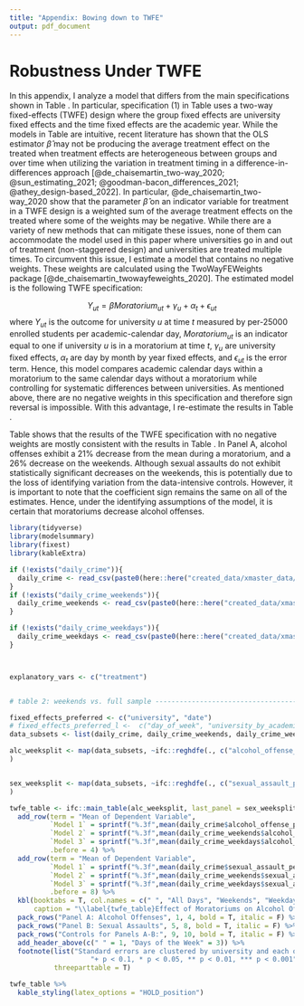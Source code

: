 ```yaml
---
title: "Appendix: Bowing down to TWFE"
output: pdf_document
---
```


# Robustness Under TWFE \label{section:twfe}

In this appendix, I analyze a model that differs from the main specifications shown in Table \ref{main_table}. In particular, specification (1) in Table \ref{main_table} uses a two-way fixed-effects (TWFE) design where the group fixed effects are university fixed effects and the time fixed effects are the academic year. While the models in Table \ref{main_table} are intuitive, recent literature has shown that the OLS estimator $\hat{\beta}$ may not be producing the average treatment effect on the treated when treatment effects are heterogeneous between groups and over time when utilizing the variation in treatment timing in a difference-in-differences approach [@de_chaisemartin_two-way_2020; @sun_estimating_2021; @goodman-bacon_differences_2021; @athey_design-based_2022]. In particular,  @de_chaisemartin_two-way_2020 show that the parameter $\hat{\beta}$ on an indicator variable for treatment in a TWFE design is a weighted sum of the average treatment effects on the treated where some of the weights may be negative. While there are a variety of new methods that can mitigate these issues, none of them can accommodate the model used in this paper where universities go in and out of treatment (non-staggered design) and universities are treated multiple times.  To circumvent this issue, I estimate a model that contains no negative weights. These weights are calculated using the TwoWayFEWeights package [@de_chaisemartin_twowayfeweights_2020]. The estimated model is the following TWFE specification:

$$ 
Y_{ut} = \beta Moratorium_{ut} + \gamma_u + \alpha_t + \epsilon_{ut}
$$
where $Y_{ut}$ is the outcome for university $u$ at time $t$ measured by per-25000 enrolled students per academic-calendar day, $Moratorium_{ut}$ is an indicator equal to one if university $u$ is in a moratorium at time $t$, $\gamma_u$ are university fixed effects, $\alpha_t$ are day by month by year fixed effects, and $\epsilon_{ut}$ is the error term. Hence, this model compares academic calendar days within a moratorium to the same calendar days without a moratorium while controlling for systematic differences between universities. As mentioned above, there are no negative weights in this specification and therefore sign reversal is impossible. With this advantage, I re-estimate the results in Table \ref{weekend_table}.

Table \ref{twfe_table} shows that the results of the TWFE specification with no negative weights are mostly consistent with the results in Table \ref{weekend_table}. In Panel A, alcohol offenses exhibit a 21% decrease from the mean during a moratorium, and a 26% decrease on the weekends. Although sexual assaults do not exhibit statistically significant decreases on the weekends, this is potentially due to the loss of identifying variation from the data-intensive controls. However, it is important to note that the coefficient sign remains the same on all of the estimates. Hence, under the identifying assumptions of the model, it is certain that moratoriums decrease alcohol offenses.


```r
library(tidyverse)
library(modelsummary)
library(fixest)
library(kableExtra)

if (!exists("daily_crime")){
  daily_crime <- read_csv(paste0(here::here("created_data/xmaster_data/daily_panel.csv")))
}
if (!exists("daily_crime_weekends")){
  daily_crime_weekends <- read_csv(paste0(here::here("created_data/xmaster_data/daily_panel_weekends.csv")))
}

if (!exists("daily_crime_weekdays")){
  daily_crime_weekdays <- read_csv(paste0(here::here("created_data/xmaster_data/daily_panel_weekdays.csv")))
}



explanatory_vars <- c("treatment")


# table 2: weekends vs. full sample ---------------------------------------

fixed_effects_preferred <- c("university", "date")
# fixed_effects_preferred_l <-  c("day_of_week", "university_by_academic_year_by_semester", "holiday")
data_subsets <- list(daily_crime, daily_crime_weekends, daily_crime_weekdays)

alc_weeksplit <- map(data_subsets, ~ifc::reghdfe(., c("alcohol_offense_per25"),explanatory_vars, fixed_effects_preferred, "university")
)


sex_weeksplit <- map(data_subsets, ~ifc::reghdfe(., c("sexual_assault_per25"),explanatory_vars, fixed_effects_preferred, "university")
)

twfe_table <- ifc::main_table(alc_weeksplit, last_panel = sex_weeksplit) %>% 
  add_row(term = "Mean of Dependent Variable", 
          `Model 1` = sprintf("%.3f",mean(daily_crime$alcohol_offense_per25, na.rm = T)),
          `Model 2` = sprintf("%.3f",mean(daily_crime_weekends$alcohol_offense_per25, na.rm = T)),
          `Model 3` = sprintf("%.3f",mean(daily_crime_weekdays$alcohol_offense_per25, na.rm = T)),
          .before = 4) %>% 
  add_row(term = "Mean of Dependent Variable", 
          `Model 1` = sprintf("%.3f",mean(daily_crime$sexual_assault_per25, na.rm = T)),
          `Model 2` = sprintf("%.3f",mean(daily_crime_weekends$sexual_assault_per25, na.rm = T)),
          `Model 3` = sprintf("%.3f",mean(daily_crime_weekdays$sexual_assault_per25, na.rm = T)),
          .before = 8) %>% 
  kbl(booktabs = T, col.names = c(" ", "All Days", "Weekends", "Weekdays"),
      caption = "\\label{twfe_table}Effect of Moratoriums on Alcohol Offenses and Sexual Assault by Weekend/Weekdays  (No Negative Weights-OLS).") %>% 
  pack_rows("Panel A: Alcohol Offenses", 1, 4, bold = T, italic = F) %>% 
  pack_rows("Panel B: Sexual Assaults", 5, 8, bold = T, italic = F) %>% 
  pack_rows("Controls for Panels A-B:", 9, 10, bold = T, italic = F) %>% 
  add_header_above(c(" " = 1, "Days of the Week" = 3)) %>% 
  footnote(list("Standard errors are clustered by university and each offense is defined as per-25000 enrolled students. The column `All Days' represents specification (3) from the main results table. Weekends consist of Fridays, Saturdays, and Sundays. Weekdays consist of Monday through Thursday. A moratorium is a temporary halt on fraternity-related activities with alcohol. The specification used in this table has no negative weights and thus, sign reversal is impossible.",
                    "+ p < 0.1, * p < 0.05, ** p < 0.01, *** p < 0.001"),
           threeparttable = T) 

```

```r
twfe_table %>% 
  kable_styling(latex_options = "HOLD_position")
```

